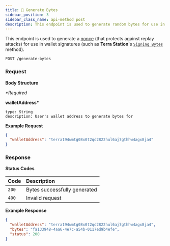 ```yaml
---
title: 🔣 Generate Bytes
sidebar_position: 3
sidebar_class_name: api-method post
description: This endpoint is used to generate random bytes for use in wallet signatures (such as **Terra Station**'s [`Signing Bytes`](https://docs.terra.money/develop/wallet-provider/sign-bytes/) method).
---
```


This endpoint is used to generate a [nonce](https://www.okta.com/identity-101/nonce/) (that protects against replay attacks) for use in wallet signatures (such as **Terra Station**'s [`Signing Bytes`](https://docs.terra.money/develop/wallet-provider/sign-bytes/) method).

```
POST /generate-bytes
```

### Request

**Body Structure**

_\*Required_

**walletAddress\***

    type: String
    description: User's wallet address to generate bytes for

**Example Request**

```json
{
  "walletAddress": "terra194wmtg08x0t2qd2822hul6aj7gthhw4agx8ja4"
}
```

### Response

**Status Codes**

| Code  | Description                  |
| :---- | :--------------------------- |
| `200` | Bytes successfully generated |
| `400` | Invalid request              |

**Example Response**

```json
{
  "walletAddress": "terra194wmtg08x0t2qd2822hul6aj7gthhw4agx8ja4",
  "bytes": "fa133948-4aa6-4e7c-a54b-0117ed9b4efe",
  "status": 200
}
```
